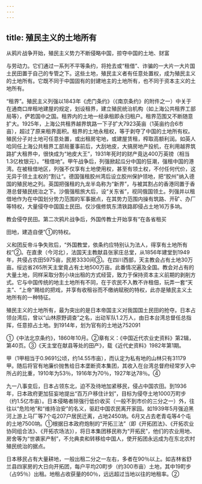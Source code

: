 ```yaml
---
---
---
```

title: 殖民主义的土地所有
---



从鸦片战争开始，殖民主义势力不断侵略中国，掠夺中国的土地、财富

与劳动力。它们通过一系列不平等条约，将抢去或“租借”、诈骗的一大片一大片国土民田置于自己的专管之下。这些土地，殖民主义者有任意处置权，成为殖民主义的土地所有。它既不同于中国固有的封建地主的土地所有，也不同于资本主义的土地所有。

“租界”。殖民主义列强以1843年《虎门条约》（《南京条约》的附件之一）中关于在通商口岸租地建屋的规定，划设租界，建立殖民统治机构（如上海公共租界工部局等），俨若国中之国。租界内的土地一经承租即永归租户。租界范围又不断随意扩大。1925年，上海公共租界越界筑路一下子扩大7923英亩（1英亩约合6市亩），超过了原来租界面积。租界的土地永租权，等于剥夺了中国的土地所有权。殖民分子对土地可任意处置，或出租房宅地，或建屋赁租，榨取高额利润。如英人哈同任上海公共租界工部局董事前后，大刮地皮，大搞房地产投机，在利用越界筑路扩大租界中，很快成为“地皮大王”，1931年死时的财产竟达400万英镑（相当1.3亿枚银元）。“租借地”。甲午战争后，列强掀起瓜分中国的狂潮，强租中国的港湾。在被租借地区，列强不仅享有土地使用权，甚至有领土权，不付任何代价，这无异于领土主权的“割让”。德国强租胶州湾后设立胶州保护领地，把“胶州”纳入德国的殖民地之列。英国把强租的九龙半岛称为“新界”，与被其割占的香港同置于香港总督殖民统治之下。沙俄强租旅大后，设“关东省”，视同俄国领土。列强并以租借地作为在中国划分势力范围的军事据点，在其势力范围内操有筑路、开矿、办厂等特权，大量侵夺中国国土民田。仅沙俄修筑东清铁路即侵占土地16万多垧。

教会侵夺民田。第二次鸦片战争后，外国传教士开始享有“在各省租买

田地，建造自便”①的特权。

义和团反帝斗争失败后，“外国教堂，依条约应特别认为法人，得享有土地所有权”②。在直隶（今河北），法国天主教献县张家庄总堂，从1856年建堂到1949年，共侵占农田5975亩，民房3330间③。在四川西部，天主教会占有土地30万亩。绥远省265所天主堂竟占有土地500万亩。此番情况遍及全国。教会对占有的大量土地，同样采取分割小块出租的方式经营，致力于保持资本主义前期的剥削方式。它与中国传统的地主土地所有不同，在于农民不入教不许租佃，玩弄一套“天主”、“上帝”赐给的把戏，并享有收租谷而不缴纳赋税的特权，此亦是殖民主义土地所有的一种特征。

殖民主义的土地所有，最为突出的是日本帝国主义对我国国土民田的抢夺。日本占领台湾后，曾以“山林原野调查”之名，出动军队1.2万人，由日本台湾总督任总指挥，任意掠占土地。到1914年，划为官有的土地达752091

①《中法北京条约》，1860年10月。②章有义：《中国近代农业史资料》第2辑，第40页。③《天主堂在献县等处的田产》，载《近代史资料》1982年第1期。

甲（1甲相当于0.9691公顷，约14.55市亩），而认定为私有地的山林只有31179甲。随后将官有地廉价抛售给日本垄断资本集团，其收入在台湾总督府经常岁入中所占的比重，1910年为53％，1916年为70％，1927年达78％。④

九一八事变后，日本占领东北，迫不及待地加紧移民，侵占中国农田。到1936年，日本政府更加狂妄地提出“百万户移住计划”，目标为侵夺土地1000万町步（约1.5亿市亩）。日本侵略者除强行低价收买（一般不到市价的三分之一）外，往往以“危险地”和“维持治安”的名义，驱赶中国农民离开家园。如1939年5月强迫黑河上游上马厂等7个屯207户居民迁离，占地2450垧。6月又占去老青屯等4个屯的土地7500垧。①根据日本政府炮制的“开拓三法”（即《开拓团法》、《开拓农业协同组合法》、《开拓农场法》），将日本集团移民称为“开拓民”，他们的农业用地、房舍等为“世袭家产制”，不允典卖和转移给中国人，使开拓团永远成为在东北农村殖民统治的据点。

日本移民占有大量耕地，一般出租二分之一左右，多者在90％以上。如吉林省舒兰县四家房的大日向开拓团，每户平均20町步（约300市亩）土地，其中19町步（占95％）出租。地租占收获量的60％，远远超过当地以往的地租率。②